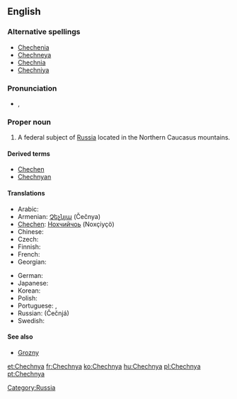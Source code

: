 ==English==
{{wikipedia}}

===Alternative spellings===
* [[Chechenia]]
* [[Chechneya]]
* [[Chechnia]]
* [[Chechniya]]

===Pronunciation===
* {{a|UK}} {{IPA|/ˈtʃɛtʃ.ni.ə/|/ˈtʃɛtʃ.ɲi.ə/}}, {{SAMPA|/"tSEtS.ni.@/|/"tSEtS.Ji.@/}}

===Proper noun===
{{en-proper noun}}

# A federal subject of [[Russia]] located in the Northern Caucasus mountains.

====Derived terms====
* [[Chechen]]
* [[Chechnyan]]

====Translations====
{{trans-top|federal subject of Russia}}
* Arabic: {{t|ar|الشيشان|m|tr=aš-Šīšān|sc=Arab}}
* Armenian: [[Չեչնյա]] (Čečnya)
* [[Chechen]]: [[Нохчийчоь]] (Noxçiyçö)
* Chinese: {{zh-tsp|車臣|车臣|Chēchén}}
* Czech: {{t-|cs|Čečensko|n}}
* Finnish: {{t+|fi|Tšetšenia}}
* French: {{t+|fr|Tchétchénie|f}}
* Georgian: {{t|ka|ჩეჩნეთი|tr=čečnet'i|sc=Geor}}
{{trans-mid}}
* German: {{t|de|Tschetschenien}}
* Japanese: {{t|ja|チェチェン|tr=Chechen|sc=Jpan}}
* Korean: {{t|ko|체첸|sc=Kore}}
* Polish: {{t+|pl|Czeczenia|f}}
* Portuguese: {{t|pt|Chechénia|f}},  {{t|pt|Chechênia|f}}
* Russian: {{t|ru|Чечня|f|sc=Cyrl}} (Čečnjá)
* Swedish: {{t|sv|Tjetjenien}}
{{trans-bottom}}

====See also====
* [[Grozny]]

[[Category:Russia]]

[[et:Chechnya]]
[[fr:Chechnya]]
[[ko:Chechnya]]
[[hu:Chechnya]]
[[pl:Chechnya]]
[[pt:Chechnya]]